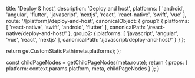 
  title: 'Deploy & host',
  description: 'Deploy and host',
  platforms: [
    'android',
    'angular',
    'flutter',
    'javascript',
    'nextjs',
    'react',
    'react-native',
    'swift',
    'vue'
  ],
  route: '/[platform]/deploy-and-host',
  canonicalObject: {
    group1: {
      platforms: [
        'react-native',
        'swift',
        'android',
        'flutter'
      ],
      canonicalPath: '/react-native/deploy-and-host/'
    },
    group2: {
      platforms: [
        'javascript',
        'angular',
        'vue',
        'react',
        'nextjs'
      ],
      canonicalPath: '/javascript/deploy-and-host/'
    }
  }
};

  return getCustomStaticPath(meta.platforms);
};

  const childPageNodes = getChildPageNodes(meta.route);
  return {
    props: {
      platform: context.params.platform,
      meta,
      childPageNodes
    }
  };
}

<Overview childPageNodes={props.childPageNodes} />
